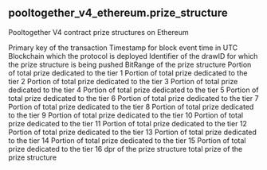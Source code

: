## pooltogether_v4_ethereum.prize_structure 
Pooltogether V4 contract prize structures on Ethereum


<ParamField path="tx_hash">
Primary key of the transaction
</ParamField>
<ParamField path="evt_block_time">
Timestamp for block event time in UTC
</ParamField>
<ParamField path="network">
Blockchain which the protocol is deployed
</ParamField>
<ParamField path="draw_id">
Identifier of the drawID for which the prize structure is being pushed
</ParamField>
<ParamField path="bit_range">
BitRange of the prize structure
</ParamField>
<ParamField path="tiers1">
Portion of total prize dedicated to the tier 1
</ParamField>
<ParamField path="tiers2">
Portion of total prize dedicated to the tier 2
</ParamField>
<ParamField path="tiers3">
Portion of total prize dedicated to the tier 3
</ParamField>
<ParamField path="tiers4">
Portion of total prize dedicated to the tier 4
</ParamField>
<ParamField path="tiers5">
Portion of total prize dedicated to the tier 5
</ParamField>
<ParamField path="tiers6">
Portion of total prize dedicated to the tier 6
</ParamField>
<ParamField path="tiers7">
Portion of total prize dedicated to the tier 7
</ParamField>
<ParamField path="tiers8">
Portion of total prize dedicated to the tier 8
</ParamField>
<ParamField path="tiers9">
Portion of total prize dedicated to the tier 9
</ParamField>
<ParamField path="tiers10">
Portion of total prize dedicated to the tier 10
</ParamField>
<ParamField path="tiers11">
Portion of total prize dedicated to the tier 11
</ParamField>
<ParamField path="tiers12">
Portion of total prize dedicated to the tier 12
</ParamField>
<ParamField path="tiers13">
Portion of total prize dedicated to the tier 13
</ParamField>
<ParamField path="tiers14">
Portion of total prize dedicated to the tier 14
</ParamField>
<ParamField path="tiers15">
Portion of total prize dedicated to the tier 15
</ParamField>
<ParamField path="tiers16">
Portion of total prize dedicated to the tier 16
</ParamField>
<ParamField path="dpr">
dpr of the prize structure
</ParamField>
<ParamField path="prize">
total prize of the prize structure
</ParamField>
